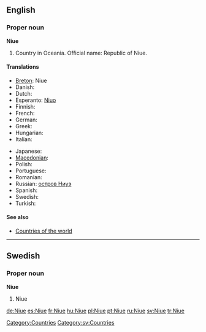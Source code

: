 ==English==

===Proper noun===
'''Niue'''

# Country in Oceania. Official name: Republic of Niue.

====Translations====
{{trans-top|Republic of Niue}}
* [[Breton]]: Niue
* Danish: {{t-|da|Niue}}
* Dutch: {{t-|nl|Niue}}
* Esperanto: [[Niuo]]
* Finnish: {{t-|fi|Niue}}
* French: {{t+|fr|Nioué}}
* German: {{t+|de|Niue}}
* Greek: {{t+|el|Νιούε|sc=Grek}}
* Hungarian: {{t+|hu|Niue}}
* Italian: {{t-|it|Niue}}
{{trans-mid}}
* Japanese: {{t-|ja|ニウエ|tr=Niue|sc=Jpan}}
* [[Macedonian]]: {{t|mk|Ниуе|n|tr=Níue|xs=Macedonian}}
* Polish: {{t+|pl|Niue}}
* Portuguese: {{t-|pt|Niue}}
* Romanian: {{t-|ro|Niue}}
* Russian: [[остров Ниуэ]]
* Spanish: {{t+|es|Niue}}
* Swedish: {{t+|sv|Niue}}
* Turkish: {{t+|tr|Niue}}
{{trans-bottom}}

====See also====
* [[Appendix:Countries of the world|Countries of the world]]

[[Category:Countries]]

----

==Swedish==

===Proper noun===
'''Niue'''

# Niue

[[Category:sv:Countries]]

[[de:Niue]]
[[es:Niue]]
[[fr:Niue]]
[[hu:Niue]]
[[pl:Niue]]
[[pt:Niue]]
[[ru:Niue]]
[[sv:Niue]]
[[tr:Niue]]